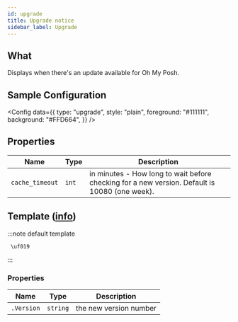```yaml
---
id: upgrade
title: Upgrade notice
sidebar_label: Upgrade
---
```


## What

Displays when there's an update available for Oh My Posh.

## Sample Configuration


<Config
  data={{
    type: "upgrade",
    style: "plain",
    foreground: "#111111",
    background: "#FFD664",
  }}
/>

## Properties

| Name            | Type  | Description                                                                                   |
| --------------- | ----- | --------------------------------------------------------------------------------------------- |
| `cache_timeout` | `int` | in minutes - How long to wait before checking for a new version. Default is 10080 (one week). |

## Template ([info][templates])

:::note default template

```template
 \uf019
```

:::

### Properties

| Name       | Type     | Description            |
| ---------- | -------- | ---------------------- |
| `.Version` | `string` | the new version number |

[templates]: /docs/configuration/templates
